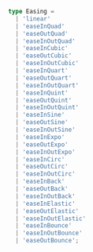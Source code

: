 ```ts
type Easing =
  | 'linear'
  | 'easeInQuad'
  | 'easeOutQuad'
  | 'easeInOutQuad'
  | 'easeInCubic'
  | 'easeOutCubic'
  | 'easeInOutCubic'
  | 'easeInQuart'
  | 'easeOutQuart'
  | 'easeInOutQuart'
  | 'easeInQuint'
  | 'easeOutQuint'
  | 'easeInOutQuint'
  | 'easeInSine'
  | 'easeOutSine'
  | 'easeInOutSine'
  | 'easeInExpo'
  | 'easeOutExpo'
  | 'easeInOutExpo'
  | 'easeInCirc'
  | 'easeOutCirc'
  | 'easeInOutCirc'
  | 'easeInBack'
  | 'easeOutBack'
  | 'easeInOutBack'
  | 'easeInElastic'
  | 'easeOutElastic'
  | 'easeInOutElastic'
  | 'easeInBounce'
  | 'easeInOutBounce'
  | 'easeOutBounce';
```
